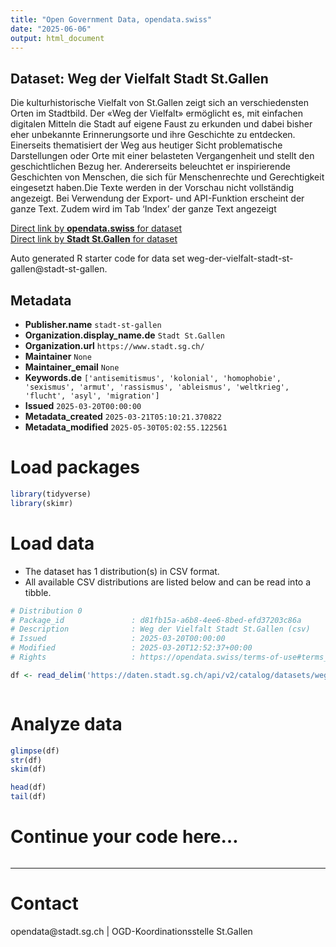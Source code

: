 ```yaml
---
title: "Open Government Data, opendata.swiss"
date: "2025-06-06"
output: html_document
---
```


## Dataset: Weg der Vielfalt Stadt St.Gallen

Die
kulturhistorische Vielfalt von St.Gallen zeigt sich an verschiedensten Orten im
Stadtbild. Der «Weg der Vielfalt» ermöglicht es, mit einfachen digitalen
Mitteln die Stadt auf eigene Faust zu erkunden und dabei bisher eher unbekannte
Erinnerungsorte und ihre Geschichte zu entdecken. Einerseits thematisiert der
Weg aus heutiger Sicht problematische Darstellungen oder Orte mit einer
belasteten Vergangenheit und stellt den geschichtlichen Bezug her. Andererseits
beleuchtet er inspirierende Geschichten von Menschen, die sich für
Menschenrechte und Gerechtigkeit eingesetzt haben.Die Texte werden in der Vorschau nicht vollständig angezeigt. Bei Verwendung der Export- und API-Funktion erscheint der ganze Text. Zudem wird im Tab 'Index' der ganze Text angezeigt

[Direct link by **opendata.swiss** for dataset](https://opendata.swiss/de/dataset/weg-der-vielfalt-stadt-st-gallen)<br>
[Direct link by **Stadt St.Gallen** for dataset](https://daten.stadt.sg.ch/explore/dataset/weg-der-vielfalt-stadt-st-gallen/)

Auto generated R starter code for data set weg-der-vielfalt-stadt-st-gallen@stadt-st-gallen.

## Metadata

- **Publisher.name** `stadt-st-gallen`
- **Organization.display_name.de** `Stadt St.Gallen`
- **Organization.url** `https://www.stadt.sg.ch/`
- **Maintainer** `None`
- **Maintainer_email** `None`
- **Keywords.de** `['antisemitismus', 'kolonial', 'homophobie', 'sexismus', 'armut', 'rassismus', 'ableismus', 'weltkrieg', 'flucht', 'asyl', 'migration']`
- **Issued** `2025-03-20T00:00:00`
- **Metadata_created** `2025-03-21T05:10:21.370822`
- **Metadata_modified** `2025-05-30T05:02:55.122561`


# Load packages

```r

library(tidyverse)
library(skimr)

```

# Load data

-   The dataset has 1 distribution(s) in CSV format.
-   All available CSV distributions are listed below and can be read into a tibble.

```r

# Distribution 0
# Package_id               : d81fb15a-a6b8-4ee6-8bed-efd37203c86a
# Description              : Weg der Vielfalt Stadt St.Gallen (csv)
# Issued                   : 2025-03-20T00:00:00
# Modified                 : 2025-03-20T12:52:37+00:00
# Rights                   : https://opendata.swiss/terms-of-use#terms_by

df <- read_delim('https://daten.stadt.sg.ch/api/v2/catalog/datasets/weg-der-vielfalt-stadt-st-gallen/exports/csv?use_labels=true')



```

# Analyze data

```r

glimpse(df)
str(df)
skim(df)

head(df)
tail(df)

```

# Continue your code here...

```r

```

------------------------------------------------------------------------

# Contact

opendata@stadt.sg.ch | OGD-Koordinationsstelle St.Gallen
